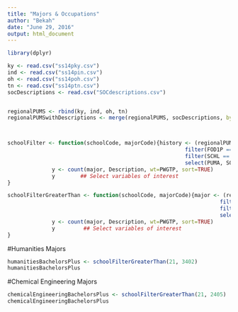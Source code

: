 ---
title: "Majors & Occupations"
author: "Bekah"
date: "June 29, 2016"
output: html_document
---

```{r echo=FALSE, include=FALSE}
library(dplyr)

ky <- read.csv("ss14pky.csv")
ind <- read.csv("ss14pin.csv")
oh <- read.csv("ss14poh.csv")
tn <- read.csv("ss14ptn.csv")
socDescriptions <- read.csv("SOCdescriptions.csv")


regionalPUMS <- rbind(ky, ind, oh, tn)
regionalPUMSwithDescriptions <- merge(regionalPUMS, socDescriptions, by="SOCP")



schoolFilter <- function(schoolCode, majorCode){history <- (regionalPUMSwithDescriptions %>%
                                                        filter(FOD1P == majorCode) %>% 
                                                        filter(SCHL == schoolCode)%>%
                                                        select(PUMA, SOCP, Description, SCHL, PWGTP, FOD1P))
              y <- count(major, Description, wt=PWGTP, sort=TRUE)
              y        ## Select variables of interest 
}

schoolFilterGreaterThan <- function(schoolCode, majorCode){major <- (regionalPUMSwithDescriptions %>%
                                                                   filter(FOD1P == majorCode) %>% 
                                                                   filter(SCHL >= schoolCode)%>%
                                                                   select(PUMA, SOCP, Description,SCHL, PWGTP, FOD1P))
              y <- count(major, Description, wt=PWGTP, sort=TRUE)
              y         ## Select variables of interest 
}
```


#Humanities Majors
```{r, echo=FALSE}
humanitiesBachelorsPlus <- schoolFilterGreaterThan(21, 3402)
humanitiesBachelorsPlus
```

#Chemical Engineering Majors
```{r, echo=FALSE}
chemicalEngineeringBachelorsPlus <- schoolFilterGreaterThan(21, 2405)
chemicalEngineeringBachelorsPlus
```


